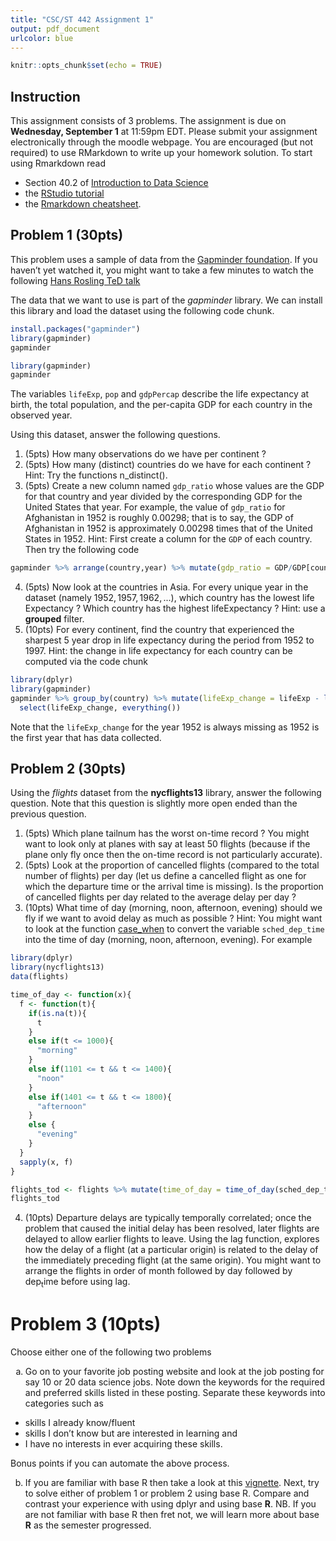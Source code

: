```yaml
---
title: "CSC/ST 442 Assignment 1"
output: pdf_document
urlcolor: blue
---
```


```r
knitr::opts_chunk$set(echo = TRUE)
```

## Instruction
This assignment consists of $3$ problems. The assignment is due on 
**Wednesday, September 1** at 11:59pm EDT. Please submit your assignment electronically through the moodle webpage. You are encouraged (but not required) to use 
RMarkdown to write up your homework solution. To start using Rmarkdown read

* Section 40.2 of  [Introduction to Data Science](https://rafalab.github.io/dsbook/reproducible-projects-with-rstudio-and-r-markdown.html)
* the [RStudio tutorial](https://rmarkdown.rstudio.com/lesson-1.html) 
* the [Rmarkdown cheatsheet](https://www.rstudio.com/wp-content/uploads/2015/02/rmarkdown-cheatsheet.pdf).

## Problem 1 (30pts)

This problem uses a sample of data from the [Gapminder foundation](https://www.gapminder.org/data/). If you haven't yet watched it, you might want to take a few minutes to watch the following [Hans Rosling TeD talk](https://www.ted.com/talks/hans_rosling_shows_the_best_stats_you_ve_ever_seen?language=en)

The data that we want to use is part of the *gapminder* library. 
We can install this library and load the dataset using the following code chunk. 

```r
install.packages("gapminder")
library(gapminder)
gapminder
```
```r
library(gapminder)
gapminder
```
The variables $\mathtt{lifeExp}$, $\mathtt{pop}$ and $\mathtt{gdpPercap}$ describe the life expectancy at birth, the total population, and the per-capita GDP for each country in the observed year. 

Using this dataset, answer the following questions.

1. (5pts) How many observations do we have per continent ?
2. (5pts) How many (distinct) countries do we have for each continent ? Hint: Try the functions $\mathrm{n\_distinct}()$.
3. (5pts) Create a new column named $\mathtt{gdp\_ratio}$ whose values are the GDP for that country and year divided by the corresponding GDP for the United States that year. For example, the value of $\mathtt{gdp\_ratio}$ for Afghanistan in $1952$ is roughly $0.00298$; that is to say, the GDP of Afghanistan in $1952$ is approximately $0.00298$ times that of the United States in $1952$. Hint: First create a column for the `GDP` of each country. Then try the following code
```r
gapminder %>% arrange(country,year) %>% mutate(gdp_ratio = GDP/GDP[country == "United States"])
```
4. (5pts) Now look at the countries in Asia. For every unique year in the dataset (namely $1952, 1957, 1962, ...$), which country has the lowest life Expectancy ? Which country has the highest lifeExpectancy ? Hint: use a **grouped** filter.
5. (10pts) For every continent, find the country that experienced the sharpest 5 year drop in life expectancy during the period from $1952$ to $1997$. Hint: the change in life expectancy for each country can be computed via the code chunk
```r
library(dplyr)
library(gapminder)
gapminder %>% group_by(country) %>% mutate(lifeExp_change = lifeExp - lag(lifeExp)) %>% 
  select(lifeExp_change, everything())
```
Note that the `lifeExp_change` for the year $1952$ is always missing as $1952$ is the first year that has data collected.

## Problem 2 (30pts)

Using the *flights* dataset from the **nycflights13** library, answer the following question. Note that this question is slightly more open ended than the previous question.

1. (5pts) Which plane $\mathrm{tailnum}$ has the worst on-time record ? You might want to look only at planes with say at least $50$ flights (because if the plane only fly once then the on-time record is not particularly accurate).
2. (5pts) Look at the proportion of cancelled flights (compared to the total number of flights) per day (let us define a cancelled flight as one for which the departure time or the arrival time is missing). Is the proportion of cancelled flights per day related to the average delay per day ?
3. (10pts) What time of day (morning, noon, afternoon, evening) should we fly if we want to avoid delay as much as possible ? Hint: You might want to look at the function [case_when](https://dplyr.tidyverse.org/reference/case_when.html) to convert the variable `sched_dep_time` into the time of day (morning, noon, afternoon, evening). For example
```r
library(dplyr)
library(nycflights13)
data(flights)

time_of_day <- function(x){
  f <- function(t){
    if(is.na(t)){
      t
    }
    else if(t <= 1000){
      "morning"
    }
    else if(1101 <= t && t <= 1400){
      "noon"
    }
    else if(1401 <= t && t <= 1800){
      "afternoon"
    }
    else {
      "evening"
    }
  }
  sapply(x, f)
}

flights_tod <- flights %>% mutate(time_of_day = time_of_day(sched_dep_time)) %>% select(time_of_day,everything())
flights_tod
```

4. (10pts) Departure delays are typically temporally correlated; once the problem that caused the initial delay has been resolved, later flights are delayed to allow earlier flights to leave. Using the $\mathrm{lag}$ function, explores how the delay of a flight (at a particular origin) is related to the delay of the immediately preceding flight (at the same origin). You might want to arrange the flights in order of $\mathrm{month}$ followed by $\mathrm{day}$ followed by $\mathrm{dep_time}$ before using $\mathrm{lag}$.

# Problem 3 (10pts)
Choose either one of the following two problems 

(a) Go on to your favorite job posting website and look at
the job posting for say 10 or 20 data science jobs. Note down the keywords for the required and preferred
skills listed in these posting. Separate these keywords into categories such as 

+ skills I already know/fluent
+ skills I don’t know but are interested in learning and
+ I have no interests in ever acquiring these skills.

Bonus points if you can automate the above process.

b) If you are familiar with base R then take a look at this [vignette](https://cran.r-project.org/web/packages/dplyr/vignettes/base.html). Next, try to solve either of problem 1 or problem 2 using base R. Compare and contrast your experience with using dplyr and using base **R**. NB. If you are not familiar with base R then fret not, we will learn more about base **R** as the semester progressed.